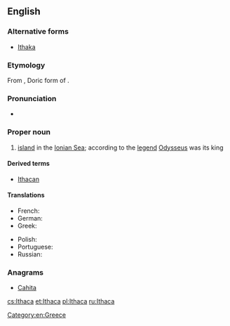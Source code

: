==English==
{{wikipedia}}

===Alternative forms===
* [[Ithaka]]

===Etymology===
From {{etyl|grc|en}} {{term|Ἰθάκα|lang=grc}}, Doric form of {{term|Ἰθάκη|lang=grc}}.

===Pronunciation===
* {{IPA|/ˈɪθəkə/}}

===Proper noun===
{{en-proper noun}}

# [[island]] in the [[Ionian Sea]]; according to the [[legend]] [[Odysseus]] was its king

====Derived terms====
* [[Ithacan]]

====Translations====
{{trans-top|island}}
* French: {{t+|fr|Ithaque|f}}
* German: {{t+|de|Ithaka|n}}
* Greek: {{t+|el|Ιθάκη|f|tr=Itháki}}
{{trans-mid}}
* Polish: {{t+|pl|Itaka|f}}
* Portuguese: {{t-|pt|Ítaca|f}}
* Russian: {{t-|ru|Итака|sc=Cyrl}}
{{trans-bottom}}

===Anagrams===
* [[Cahita#English|Cahita]]

[[Category:en:Greece]]

[[cs:Ithaca]]
[[et:Ithaca]]
[[pl:Ithaca]]
[[ru:Ithaca]]
